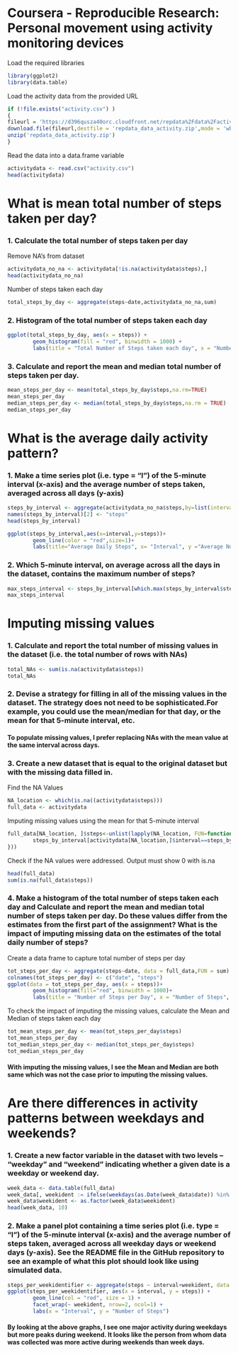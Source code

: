 Coursera - Reproducible Research: Personal movement using activity monitoring devices 
========================================================================================
Load the required libraries
```{r}
library(ggplot2)
library(data.table)
```

Load the activity data from the provided URL
```{r}
if (!file.exists("activity.csv") )
{
fileurl = 'https://d396qusza40orc.cloudfront.net/repdata%2Fdata%2Factivity.zip'
download.file(fileurl,destfile = 'repdata_data_activity.zip',mode = 'wb')
unzip('repdata_data_activity.zip')
}
```

Read the data into a data.frame variable
```{r}
activitydata <- read.csv("activity.csv") 
head(activitydata)
```

# What is mean total number of steps taken per day?
### 1. Calculate the total number of steps taken per day

Remove NA's from dataset
```{r}
activitydata_no_na <- activitydata[!is.na(activitydata$steps),]
head(activitydata_no_na)
```

Number of steps taken each day
```{r}
total_steps_by_day <- aggregate(steps~date,activitydata_no_na,sum)
```

### 2. Histogram of the total number of steps taken each day
```{r}
ggplot(total_steps_by_day, aes(x = steps)) +
        geom_histogram(fill = "red", binwidth = 1000) +
        labs(title = "Total Number of Steps taken each day", x = "Number of Steps", y = "Frequency")
```

### 3. Calculate and report the mean and median total number of steps taken per day.
```{r}
mean_steps_per_day <- mean(total_steps_by_day$steps,na.rm=TRUE)
mean_steps_per_day
median_steps_per_day <- median(total_steps_by_day$steps,na.rm = TRUE)
median_steps_per_day
```

# What is the average daily activity pattern?
        
### 1. Make a time series plot (i.e. \color{red}{\verb|type = "l"|}type = "l") of the 5-minute interval (x-axis) and the average number of steps taken, averaged across all days (y-axis)
```{r}
steps_by_interval <- aggregate(activitydata_no_na$steps,by=list(interval = activitydata_no_na$interval),FUN=mean)
names(steps_by_interval)[2] <- "steps"
head(steps_by_interval)
```

```{r}
ggplot(steps_by_interval,aes(x=interval,y=steps))+
        geom_line(color = "red",size=1)+
        labs(title="Average Daily Steps", x= "Interval", y ="Average Number of Steps")
```

### 2. Which 5-minute interval, on average across all the days in the dataset, contains the maximum number of steps?
```{r}
max_steps_interval <- steps_by_interval[which.max(steps_by_interval$steps),]
max_steps_interval
```

# Imputing missing values

### 1. Calculate and report the total number of missing values in the dataset (i.e. the total number of rows with \color{red}{\verb|NA|}NAs)
```{r}
total_NAs <- sum(is.na(activitydata$steps))
total_NAs
```

### 2. Devise a strategy for filling in all of the missing values in the dataset. The strategy does not need to be sophisticated.For example, you could use the mean/median for that day, or the mean for that 5-minute interval, etc.

#### **To populate missing values, I prefer replacing NAs with the mean value at the same interval across days.**

### 3. Create a new dataset that is equal to the original dataset but with the missing data filled in.
Find the NA Values
```{r}
NA_location <- which(is.na((activitydata$steps)))
full_data <- activitydata
```

Imputing missing values using the mean for that 5-minute interval

```{r}
full_data[NA_location, ]$steps<-unlist(lapply(NA_location, FUN=function(NA_location){
        steps_by_interval[activitydata[NA_location,]$interval==steps_by_interval$interval,]$steps
}))
```

Check if the NA values were addressed. Output must show 0 with is.na
```{r}
head(full_data)
sum(is.na(full_data$steps))
```

### 4. Make a histogram of the total number of steps taken each day and Calculate and report the mean and median total number of steps taken per day. Do these values differ from the estimates from the first part of the assignment? What is the impact of imputing missing data on the estimates of the total daily number of steps?

Create a data frame to capture total number of steps per day
```{r}
tot_steps_per_day <- aggregate(steps~date, data = full_data,FUN = sum)
colnames(tot_steps_per_day) <- c("date", "steps")
ggplot(data = tot_steps_per_day, aes(x = steps))+
        geom_histogram(fill="red", binwidth = 1000)+
        labs(title = "Number of Steps per Day", x = "Number of Steps", y = "Frequency")
```

To check the impact of imputing the missing values, calculate the Mean and Median of steps taken each day
```{r}
tot_mean_steps_per_day <- mean(tot_steps_per_day$steps)
tot_mean_steps_per_day
tot_median_steps_per_day <- median(tot_steps_per_day$steps)
tot_median_steps_per_day
```

#### **With imputing the missing values, I see the Mean and Median are both same which was not the case prior to imputing the missing values. **

# Are there differences in activity patterns between weekdays and weekends?

### 1. Create a new factor variable in the dataset with two levels – “weekday” and “weekend” indicating whether a given date is a weekday or weekend day.
```{r}
week_data <- data.table(full_data)
week_data[, weekident := ifelse(weekdays(as.Date(week_data$date)) %in% c("Saturday", "Sunday"), "Weekend", "Weekday")]
week_data$weekident <- as.factor(week_data$weekident)
head(week_data, 10)
```

### 2. Make a panel plot containing a time series plot (i.e. \color{red}{\verb|type = "l"|}type = "l") of the 5-minute interval (x-axis) and the average number of steps taken, averaged across all weekday days or weekend days (y-axis). See the README file in the GitHub repository to see an example of what this plot should look like using simulated data.

```{r}
steps_per_weekidentifier <- aggregate(steps ~ interval+weekident, data = week_data, FUN = mean)
ggplot(steps_per_weekidentifier, aes(x = interval, y = steps)) + 
        geom_line(col = "red", size = 1) + 
        facet_wrap(~ weekident, nrow=2, ncol=1) + 
        labs(x = "Interval", y = "Number of Steps")
```

#### **By looking at the above graphs, I see one major activity during weekdays but more peaks during weekend. It looks like the person from whom data was collected was more active during weekends than week days.**













